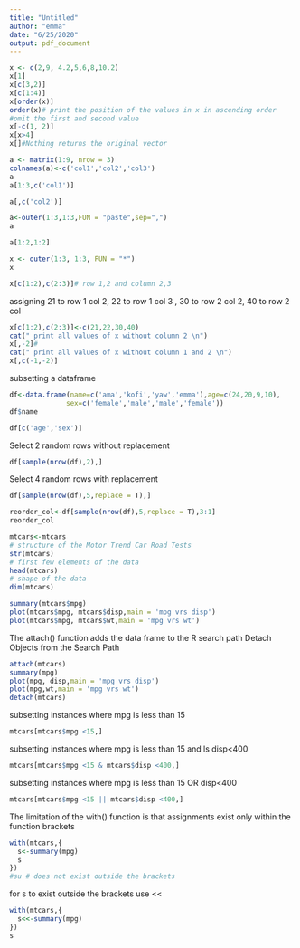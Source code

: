 ---
title: "Untitled"
author: "emma"
date: "6/25/2020"
output: pdf_document
---


```{r}
x <- c(2,9, 4.2,5,6,8,10.2)
x[1]
x[c(3,2)]
x[c(1:4)]
x[order(x)]
order(x)# print the position of the values in x in ascending order
#omit the first and second value
x[-c(1, 2)]
x[x>4]
x[]#Nothing returns the original vector
```

```{r}
a <- matrix(1:9, nrow = 3)
colnames(a)<-c('col1','col2','col3')
a
a[1:3,c('col1')]

a[,c('col2')]
```
```{r}
a<-outer(1:3,1:3,FUN = "paste",sep=",")
a
```

```{r}
a[1:2,1:2]
```
```{r}
x <- outer(1:3, 1:3, FUN = "*")
x
```

```{r}
x[c(1:2),c(2:3)]# row 1,2 and column 2,3
```

assigning 21 to row 1 col 2, 22 to row 1 col 3 , 30 to row 2 col 2, 40 to row 2 col 

```{r}
x[c(1:2),c(2:3)]<-c(21,22,30,40)
cat(" print all values of x without column 2 \n")
x[,-2]#
cat(" print all values of x without column 1 and 2 \n")
x[,c(-1,-2)]
```
subsetting a dataframe
```{r}
df<-data.frame(name=c('ama','kofi','yaw','emma'),age=c(24,20,9,10),
              sex=c('female','male','male','female'))
df$name
```

```{r}
df[c('age','sex')]
```
Select 2 random rows without replacement
```{r}
df[sample(nrow(df),2),]
```
Select 4 random rows with replacement
```{r}
df[sample(nrow(df),5,replace = T),]
```
```{r}
reorder_col<-df[sample(nrow(df),5,replace = T),3:1]
reorder_col
```
```{r}

mtcars<-mtcars
# structure of the Motor Trend Car Road Tests
str(mtcars)
# first few elements of the data
head(mtcars)
# shape of the data
dim(mtcars)

```
```{r}
summary(mtcars$mpg)
plot(mtcars$mpg, mtcars$disp,main = 'mpg vrs disp')
plot(mtcars$mpg, mtcars$wt,main = 'mpg vrs wt')
```
The attach() function adds the data frame to the R search path
Detach Objects from the Search Path
```{r}
attach(mtcars)
summary(mpg)
plot(mpg, disp,main = 'mpg vrs disp')
plot(mpg,wt,main = 'mpg vrs wt')
detach(mtcars)
```
subsetting instances where mpg is less than 15
```{r}
mtcars[mtcars$mpg <15,]
```
subsetting instances where mpg is less than 15 and ls disp<400
```{r}
mtcars[mtcars$mpg <15 & mtcars$disp <400,]
```

subsetting instances where mpg is less than 15 OR disp<400
```{r}
mtcars[mtcars$mpg <15 || mtcars$disp <400,]

```

The limitation of the with() function is that assignments exist only within the
function brackets
```{r}
with(mtcars,{
  s<-summary(mpg)
  s
})
#su # does not exist outside the brackets
```
for s to exist outside the brackets use <<
```{r}
with(mtcars,{
  s<<-summary(mpg)
})
s
```

